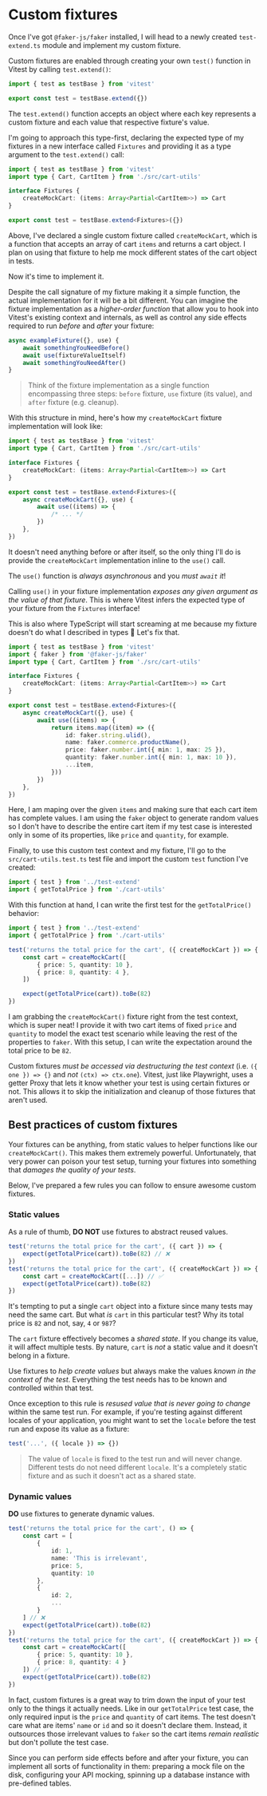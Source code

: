 # Custom fixtures

Once I've got `@faker-js/faker` installed, I will head to a newly created `test-extend.ts` module and implement my custom fixture.

Custom fixtures are enabled through creating your own `test()` function in Vitest by calling `test.extend()`:

```ts filename=test-extend.ts add=1-3
import { test as testBase } from 'vitest'

export const test = testBase.extend({})
```

The `test.extend()` function accepts an object where each key represents a custom fixture and each value that respective fixture's value.

I'm going to approach this type-first, declaring the expected type of my fixtures in a new interface called `Fixtures` and providing it as a type argument to the `test.extend()` call:

```ts filename=test-extend.ts add=2,4-6 highlight=8
import { test as testBase } from 'vitest'
import type { Cart, CartItem } from './src/cart-utils'

interface Fixtures {
	createMockCart: (items: Array<Partial<CartItem>>) => Cart
}

export const test = testBase.extend<Fixtures>({})
```

Above, I've declared a single custom fixture called `createMockCart`, which is a function that accepts an array of cart `items` and returns a cart object. I plan on using that fixture to help me mock different states of the cart object in tests.

Now it's time to implement it.

Despite the call signature of my fixture making it a simple function, the actual implementation for it will be a bit different. You can imagine the fixture implementation as a _higher-order function_ that allow you to hook into Vitest's existing context and internals, as well as control any side effects required to run _before_ and _after_ your fixture:

```ts
async exampleFixture({}, use) {
	await somethingYouNeedBefore()
	await use(fixtureValueItself)
	await somethingYouNeedAfter()
}
```

> Think of the fixture implementation as a single function encompassing three steps: `before` fixture, `use` fixture (its value), and `after` fixture (e.g. cleanup).

With this structure in mind, here's how my `createMockCart` fixture implementation will look like:

```ts filename=test-extend.ts add=9-13
import { test as testBase } from 'vitest'
import type { Cart, CartItem } from './src/cart-utils'

interface Fixtures {
	createMockCart: (items: Array<Partial<CartItem>>) => Cart
}

export const test = testBase.extend<Fixtures>({
	async createMockCart({}, use) {
		await use((items) => {
			/* ... */
		})
	},
})
```

It doesn't need anything before or after itself, so the only thing I'll do is provide the `createMockCart` implementation inline to the `use()` call.

<callout-warning>The `use()` function is _always asynchronous_ and you _must `await` it_!</callout-warning>

Calling `use()` in your fixture implementation _exposes any given argument as the value of that fixture_. This is where Vitest infers the expected type of your fixture from the `Fixtures` interface!

This is also where TypeScript will start screaming at me because my fixture doesn't do what I described in types 😬 Let's fix that.

```ts filename=test-extend.ts add=2,12-18
import { test as testBase } from 'vitest'
import { faker } from '@faker-js/faker'
import type { Cart, CartItem } from './src/cart-utils'

interface Fixtures {
	createMockCart: (items: Array<Partial<CartItem>>) => Cart
}

export const test = testBase.extend<Fixtures>({
	async createMockCart({}, use) {
		await use((items) => {
			return items.map((item) => ({
				id: faker.string.ulid(),
				name: faker.commerce.productName(),
				price: faker.number.int({ min: 1, max: 25 }),
				quantity: faker.number.int({ min: 1, max: 10 }),
				...item,
			}))
		})
	},
})
```

Here, I am maping over the given `items` and making sure that each cart item has complete values. I am using the `faker` object to generate random values so I don't have to describe the entire cart item if my test case is interested only in some of its properties, like `price` and `quantity`, for example.

Finally, to use this custom test context and my fixture, I'll go to the `src/cart-utils.test.ts` test file and import the custom `test` function I've created:

```ts filename=src/cart-utils.test add=1
import { test } from '../test-extend'
import { getTotalPrice } from './cart-utils'
```

With this function at hand, I can write the first test for the `getTotalPrice()` behavior:

```ts filename=src/cart-utils.test add=4-11 highlight=4-8
import { test } from '../test-extend'
import { getTotalPrice } from './cart-utils'

test('returns the total price for the cart', ({ createMockCart }) => {
	const cart = createMockCart([
		{ price: 5, quantity: 10 },
		{ price: 8, quantity: 4 },
	])

	expect(getTotalPrice(cart)).toBe(82)
})
```

I am grabbing the `createMockCart()` fixture right from the test context, which is super neat! I provide it with two cart items of fixed `price` and `quantity` to model the exact test scenario while leaving the rest of the properties to `faker`. With this setup, I can write the expectation around the total price to be `82`.

<callout-warning>Custom fixtures _must be accessed via destructuring the test context_ (i.e. `({ one }) => {}` and _not_ `(ctx) => ctx.one`). Vitest, just like Playwright, uses a getter Proxy that lets it know whether your test is using certain fixtures or not. This allows it to skip the initialization and cleanup of those fixtures that aren't used.</callout-warning>

## Best practices of custom fixtures

Your fixtures can be anything, from static values to helper functions like our `createMockCart()`. This makes them extremely powerful. Unfortunately, that very power can poison your test setup, turning your fixtures into something that _damages the quality of your tests_.

Below, I've prepared a few rules you can follow to ensure awesome custom fixtures.

### Static values

As a rule of thumb, **DO NOT** use fixtures to abstract reused values.

```ts remove=1-3 add=4-7
test('returns the total price for the cart', ({ cart }) => {
	expect(getTotalPrice(cart)).toBe(82) // ❌
})
test('returns the total price for the cart', ({ createMockCart }) => {
	const cart = createMockCart([...]) // ✅
	expect(getTotalPrice(cart)).toBe(82)
})
```

It's tempting to put a single `cart` object into a fixture since many tests may need the same cart. But what _is_ `cart` in this particular test? Why its total price is `82` and not, say, `4` or `987`?

The `cart` fixture effectively becomes a _shared state_. If you change its value, it will affect multiple tests. By nature, `cart` is _not_ a static value and it doesn't belong in a fixture.

<callout-success>Use fixtures to _help create values_ but always make the values _known in the context of the test_. Everything the test needs has to be known and controlled within that test.</callout-success>

Once exception to this rule is _resused value that is never going to change_ within the same test run. For example, if you're testing against different locales of your application, you might want to set the `locale` before the test run and expose its value as a fixture:

```ts highlight=1
test('...', ({ locale }) => {})
```

> The value of `locale` is fixed to the test run and will never change. Different tests do not need different `locale`. It's a completely static fixture and as such it doesn't act as a shared state.

### Dynamic values

**DO** use fixtures to generate dynamic values.

```ts remove=1-15 add=16-22
test('returns the total price for the cart', () => {
	const cart = [
		{
			id: 1,
			name: 'This is irrelevant',
			price: 5,
			quantity: 10
		},
		{
			id: 2,
			...
		}
	] // ❌
	expect(getTotalPrice(cart)).toBe(82)
})
test('returns the total price for the cart', ({ createMockCart }) => {
	const cart = createMockCart([
		{ price: 5, quantity: 10 },
		{ price: 8, quantity: 4 }
	]) // ✅
	expect(getTotalPrice(cart)).toBe(82)
})
```

In fact, custom fixtures is a great way to trim down the input of your test only to the things it actually needs. Like in our `getTotalPrice` test case, the only required input is the `price` and `quantity` of cart items. The test doesn't care what are items' `name` or `id` and so it doesn't declare them. Instead, it outsources those irrelevant values to `faker` so the cart items _remain realistic_ but don't pollute the test case.

<callout-success>Since you can perform side effects before and after your fixture, you can implement all sorts of functionality in them: preparing a mock file on the disk, configuring your API mocking, spinning up a database instance with pre-defined tables.</callout-success>
